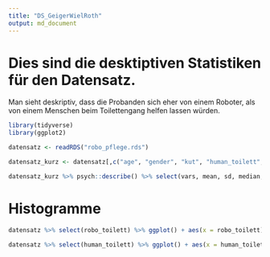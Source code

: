 ```yaml
---
title: "DS_GeigerWielRoth"
output: md_document
---
```


# Dies sind die desktiptiven Statistiken für den Datensatz.
Man sieht deskriptiv, dass die Probanden sich eher von einem Roboter, als von einem Menschen beim Toilettengang helfen lassen würden.

```r
library(tidyverse)
library(ggplot2)

datensatz <- readRDS("robo_pflege.rds")

datensatz_kurz <- datensatz[,c("age", "gender", "kut", "human_toilett", "robo_toilett")]

datensatz_kurz %>% psych::describe() %>% select(vars, mean, sd, median, min, max)


```



# Histogramme

```r
datensatz %>% select(robo_toilett) %>% ggplot() + aes(x = robo_toilett) + geom_histogram(bins = 30, fill="red")
```



```r
datensatz %>% select(human_toilett) %>% ggplot() + aes(x = human_toilett) + geom_histogram(bins = 30, fill="blue")

```




